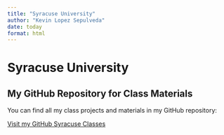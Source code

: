 ```yaml
---
title: "Syracuse University"
author: "Kevin Lopez Sepulveda"
date: today
format: html
---
```


# Syracuse University

## My GitHub Repository for Class Materials

You can find all my class projects and materials in my GitHub repository:

[Visit my GitHub Syracuse Classes](https://github.com/KevinASC4/SyracuseUniversityCS)